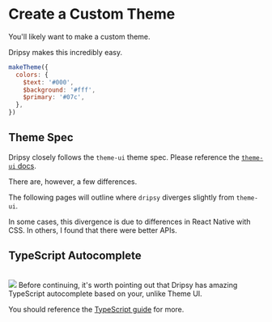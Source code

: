 # Create a Custom Theme

You'll likely want to make a custom theme.

Dripsy makes this incredibly easy.

```jsx
makeTheme({
  colors: {
    $text: '#000',
    $background: '#fff',
    $primary: '#07c',
  },
})
```

## Theme Spec

Dripsy closely follows the `theme-ui` theme spec. Please reference the [`theme-ui` docs](https://theme-ui.com/theming).

There are, however, a few differences.

The following pages will outline where `dripsy` diverges slightly from `theme-ui`.

In some cases, this divergence is due to differences in React Native with CSS. In others, I found that there were better APIs.

## TypeScript Autocomplete

<br />
<img src="https://user-images.githubusercontent.com/13172299/135127794-ec981a36-61f9-4eb6-b555-4ff089e37d99.png" />
Before continuing, it's worth pointing out that Dripsy has amazing TypeScript
autocomplete based on your, unlike Theme UI.

You should reference the [TypeScript guide](/typescript/setup) for more.
